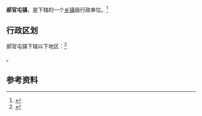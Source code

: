 {{中国乡级行政区|21/01/23/105/000}}

'''郝官屯镇'''，是{{PRC admin/fullname|21/01/23/105/000|3}}下辖的一个[[乡镇|乡镇]]级行政单位。<ref>{{PRC admin/ref sgc|{{PRC admin/parent|21/01/23/105/000}}}}</ref>

== 行政区划 ==

郝官屯镇下辖以下地区：<ref>{{PRC admin/ref sgc|21/01/23/105/000}}</ref>

{{PRC admin/children|21/01/23/105/000}}。

== 参考资料 ==

{{reflist}}

{{行政区划小作品}}
{{PRC admin/navcat|21/01/23/105/000}}